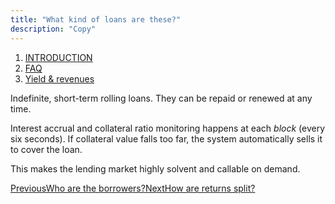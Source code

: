 ```yaml
---
title: "What kind of loans are these?"
description: "Copy"
---
```


1. [INTRODUCTION](/documentation/introduction)
2. [FAQ](/documentation/introduction/faq)
3. [Yield & revenues](/documentation/introduction/faq/yield-and-revenues)

Indefinite, short-term rolling loans. They can be repaid or renewed at any time.

Interest accrual and collateral ratio monitoring happens at each *block* (every six seconds). If collateral value falls too far, the system automatically sells it to cover the loan.

This makes the lending market highly solvent and callable on demand.

[PreviousWho are the borrowers?](/documentation/introduction/faq/yield-and-revenues/who-are-the-borrowers)[NextHow are returns split?](/documentation/introduction/faq/yield-and-revenues/how-are-returns-split)
